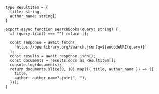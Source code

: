 ```tsx
type ResultItem = {
  title: string,
  author_name: string[]
}

export async function searchBooks(query: string) {
  if (query.trim() === "") return [];

  const response = await fetch(
    `https://openlibrary.org/search.json?q=${encodeURI(query)}`
  );
  const results = await response.json();
  const documents = results.docs as ResultItem[];
  console.log(documents);
  return documents.slice(0, 10).map(({ title, author_name }) => ({
    title,
    author: author_name?.join(", "),
  }));
}
```
